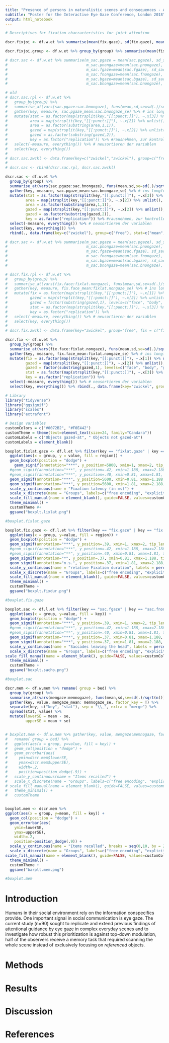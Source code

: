 ```yaml
---
title: "Presence of persons in naturalistic scenes and consequences - A conceptual replication"
subtitle: "Poster for the Interactive Eye Gaze Conference, London 2018"
output: html_notebook
---
```


```r

# Descriptives for fixation chacracteristics for joint attention

dscr.fixjoi <- df.w.et %>% summarise(mean(fix.gaze), sd(fix.gaze), mean(fix.nongaze), sd(fix.nongaze), mean(fixn.gaze), sd(fixn.gaze), mean(fixn.nongaze), sd(fixn.nongaze), mean(fixlat.gaze), mean(fixlat.nongaze), sd(fixlat.nongaze))

dscr.fixjoi.group <- df.w.et %>% group_by(group) %>% summarise(mean(fix.gaze), sd(fix.gaze), mean(fix.nongaze), sd(fix.nongaze), mean(fixn.gaze), sd(fixn.gaze), mean(fixn.nongaze), sd(fixn.nongaze), mean(fixlat.gaze), sd(fixlat.gaze), mean(fixlat.nongaze), sd(fixlat.nongaze))

```

```r
# dscr.sac <- df.w.et %>% summarise(m_sac.pgaze = mean(sac.pgaze), sd_sac.pgaze = sd(sac.pgaze),
#                                   m_sac.pnongaze=mean(sac.pnongaze), sd_sac.pnongaze=sd(sac.pnongaze),
#                                   m_sac.fgaze=mean(sac.fgaze), sd_sac.fgaze=sd(sac.fgaze),
#                                   m_sac.fnongaze=mean(sac.fnongaze), sd_sac.fnongaze=sd(sac.fnongaze),
#                                   m_sac.bgaze=mean(sac.bgaze), sd_sac.bgaze=sd(sac.bgaze),
#                                   m_sac.bnongaze=mean(sac.bnongaze), sd_sac.bnongaze=sd(sac.bnongaze))

# old
# dscr.sac.rpl <- df.w.et %>%
#   group_by(group) %>%
#   summarise_at(vars(sac.pgaze:sac.bnongaze), funs(mean,sd,se=sd(.)/sqrt(n()))) %>% # mit den funs() die variablen vars(von:bis) berechnen
#   gather(key, measure, sac.pgaze_mean:sac.bnongaze_se) %>% # ins longformat
#   mutate(stat = as.factor(map(strsplit(key,"[[:punct:]]"), ~.x[3]) %>% unlist()),
#          area = map(strsplit(key,"[[:punct:]]"), ~.x[2]) %>% unlist(),
#          area = as.factor(substring(area,1,1)),
#          gazed = map(strsplit(key,"[[:punct:]]"), ~.x[2]) %>% unlist(),
#          gazed = as.factor(substring(gazed,2)),
#          key = as.factor("replication")) %>% #rausnehmen, zur kontrolle, ob alles passt, was oben läuft.
#   select(-measure, everything()) %>% # neusortieren der variablen
#   select(key, everything())
# 
# dscr.sac.zwckl <- data.frame(key=c("zwickel","zwickel"), group=c("free", "free"), stat=c("mean", "se"), area=(c("f")), gazed=c("gaze", "gaze", "nongaze", "nongaze"), measure=c(.14,0.01,.09,0.01)) # free = person
# 
# dscr.sac <- rbind(dscr.sac.rpl, dscr.sac.zwckl)

dscr.sac <- df.w.et %>%
  group_by(group) %>%
  summarise_at(vars(sac.pgaze:sac.bnongaze), funs(mean,sd,se=sd(.)/sqrt(n()))) %>% # mit den funs() die variablen vars(von:bis) berechnen
  gather(key, measure, sac.pgaze_mean:sac.bnongaze_se) %>% # ins longformat
  mutate(stat = as.factor(map(strsplit(key,"[[:punct:]]"), ~.x[3]) %>% unlist()),
         area = map(strsplit(key,"[[:punct:]]"), ~.x[2]) %>% unlist(),
         area = as.factor(substring(area,1,1)),
         gazed = map(strsplit(key,"[[:punct:]]"), ~.x[2]) %>% unlist(),
         gazed = as.factor(substring(gazed,2)),
         key = as.factor("replication")) %>% #rausnehmen, zur kontrolle, ob alles passt, was oben läuft.
  select(-measure, everything()) %>% # neusortieren der variablen
  select(key, everything()) %>%
  rbind(., data.frame(key=c("zwickel"), group=c("free"), stat=c("mean", "se"), area=(c("f")), gazed=c("gaze", "gaze", "nongaze", "nongaze"), measure=c(.14,0.01,.09,0.01))) # hinzufügen der Daten aus Zwickel2010 free = person


```

```r
# dscr.sac <- df.w.et %>% summarise(m_sac.pgaze = mean(sac.pgaze), sd_sac.pgaze = sd(sac.pgaze),
#                                   m_sac.pnongaze=mean(sac.pnongaze), sd_sac.pnongaze=sd(sac.pnongaze),
#                                   m_sac.fgaze=mean(sac.fgaze), sd_sac.fgaze=sd(sac.fgaze),
#                                   m_sac.fnongaze=mean(sac.fnongaze), sd_sac.fnongaze=sd(sac.fnongaze),
#                                   m_sac.bgaze=mean(sac.bgaze), sd_sac.bgaze=sd(sac.bgaze),
#                                   m_sac.bnongaze=mean(sac.bnongaze), sd_sac.bnongaze=sd(sac.bnongaze))

# dscr.fix.rpl <- df.w.et %>%
#   group_by(group) %>%
#   summarise_at(vars(fix.face:fixlat.nongaze), funs(mean,sd,se=sd(.)/sqrt(n()))) %>% # mit den funs() die variablen vars(von:bis) berechnen
#   gather(key, measure, fix.face_mean:fixlat.nongaze_se) %>% # ins longformat
#   mutate(fix = as.factor(map(strsplit(key,"[[:punct:]]"), ~.x[1]) %>% unlist()),
#          gazed = map(strsplit(key,"[[:punct:]]"), ~.x[2]) %>% unlist(),
#          gazed = factor(substring(gazed,1), levels=c("face", "body", "gaze", "nongaze")),
#          stat = as.factor(map(strsplit(key,"[[:punct:]]"), ~.x[3]) %>% unlist()),
#          key = as.factor("replication")) %>%
#   select(-measure, everything()) %>% # neusortieren der variablen
#   select(key, everything())
# 
# dscr.fix.zwckl <- data.frame(key="zwickel", group="free", fix = c("fix", "fix", "fix", "fix", "fixn", "fixn", "fixn", "fixn", "fixlat", "fixlat", "fixlat", "fixlat"), gazed = c("gaze","gaze", "nongaze", "nongaze"), stat = c("mean", "se"), measure = c(0.08, .01, .07, .01, 5.89, .37, 5.24, .34, 3588, 133, 4008, 166)) # free = person

dscr.fix <- df.w.et %>%
  group_by(group) %>%
  summarise_at(vars(fix.face:fixlat.nongaze), funs(mean,sd,se=sd(.)/sqrt(n()))) %>% # mit den funs() die variablen vars(von:bis) berechnen
  gather(key, measure, fix.face_mean:fixlat.nongaze_se) %>% # ins longformat
  mutate(fix = as.factor(map(strsplit(key,"[[:punct:]]"), ~.x[1]) %>% unlist()),
         gazed = map(strsplit(key,"[[:punct:]]"), ~.x[2]) %>% unlist(),
         gazed = factor(substring(gazed,1), levels=c("face", "body", "gaze", "nongaze")),
         stat = as.factor(map(strsplit(key,"[[:punct:]]"), ~.x[3]) %>% unlist()),
         key = as.factor("replication")) %>% 
  select(-measure, everything()) %>% # neusortieren der variablen
  select(key, everything()) %>% rbind(., data.frame(key="zwickel", group="free",fix=c("fix","fix","fix","fix","fixn","fixn","fixn","fixn","fixlat","fixlat","fixlat","fixlat"), gazed=c("gaze","gaze", "nongaze", "nongaze"), stat=c("mean","se"), measure=c(0.08,.01,.07,.01,5.89,.37,5.24,.34,3588,133,4008,166)))  #hinzufügen der repl. data # free = person

```

<!-- VERGLEICH -->
```r

# Library
library("tidyverse")
library("ggsignif")
library("scales")
library("extrafont")

# Design variables
customColors = c("#0072B2", "#F0E442")
customTheme = theme(text=element_text(size=24, family="Candara"))
customLabels = c("Objects gazed-at", " Objects not gazed-at")
customLabels = element_blank()

```

```r

boxplot.fixlat.gaze <- df.l.et %>% filter(key == "fixlat.gaze" | key == "fixlat.nongaze") %>% 
  ggplot(aes(x = group, y = value, fill = region)) +
  geom_boxplot(position = "dodge") +
    geom_signif(annotation="***", y_position=5800, xmin=1, xmax=2, tip_length = 0.01, vjust = 0.5) + # free - mem: p < .001
  #geom_signif(annotation="***", y_position=.42, xmin=1.188, xmax=2.188, tip_length = 0.01, vjust = 0.5) + # not-gazed free - not-gazed mem: p < .001, 
  #geom_signif(annotation="***", y_position=.40, xmin=0.81, xmax=1.81, tip_length = 0.01, vjust = 0.5) + # gazed free - gazed mem: p < .001
  geom_signif(annotation="***", y_position=5600, xmin=0.81, xmax=1.188, tip_length = 0.01, vjust = 0.5) + # gazed free - not gazed free: p < .001
  geom_signif(annotation="***", y_position=5600, xmin=1.81, xmax=2.188, tip_length = 0.01, vjust = 0.5) + # gazed mem - not gazed mem: p < .001
  scale_y_continuous(name = "Fixation latency (in ms)") +
  scale_x_discrete(name = "Groups", labels=c("free encoding", "explicit encoding")) +
  scale_fill_manual(name = element_blank(), guide=FALSE, values=customColors) +
  theme_minimal() +
  customTheme #+
  ggsave("boxplt.lixlat.png")

#boxplot.fixlat.gaze

```


```r

boxplot.fix.gaze <- df.l.et %>% filter(key == "fix.gaze" | key == "fix.nongaze") %>% 
  ggplot(aes(x = group, y=value, fill = region)) +
  geom_boxplot(position = "dodge") +
  geom_signif(annotation="***", y_position=.39, xmin=1, xmax=2, tip_length = 0.01, vjust = 0.5) + # free - mem: p < .001
  #geom_signif(annotation="***", y_position=.42, xmin=1.188, xmax=2.188, tip_length = 0.01, vjust = 0.5) + # not-gazed free - not-gazed mem: p < .001, 
  #geom_signif(annotation="**", y_position=.40, xmin=0.81, xmax=1.81, tip_length = 0.01, vjust = 0.5) + # gazed free - gazed mem: p < .003
  geom_signif(annotation="*", y_position=.37, xmin=0.81, xmax=1.188, tip_length = 0.01, vjust = 0.5) + # gazed free - not gazed free: p = .01
  geom_signif(annotation="n.s.", y_position=.37, xmin=1.81, xmax=2.188, tip_length = 0.01, vjust = 0) + # gazed mem - not gazed mem: p = .679
  scale_y_continuous(name = "relative Fixation duration", labels = percent_format()) +
  scale_x_discrete(name = "Groups", labels=c("free encoding", "explicit encoding")) +
  scale_fill_manual(name = element_blank(), guide=FALSE, values=customColors)+
  theme_minimal() +
  customTheme +
  ggsave("boxplt.fixdur.png")

#boxplot.fix.gaze
```


```r
boxplot.sac <- df.l.et %>% filter(key == "sac.fgaze" | key == "sac.fnongaze") %>% 
  ggplot(aes(x = group, y=value, fill = key)) +
  geom_boxplot(position = "dodge") +
  geom_signif(annotation="***", y_position=.39, xmin=1, xmax=2, tip_length = 0.01, vjust = 0.5) + # free - mem: p < .001
  #geom_signif(annotation="***", y_position=.42, xmin=1.188, xmax=2.188, tip_length = 0.01, vjust = 0.5) + # not-gazed free - not-gazed mem: p = .002 
  #geom_signif(annotation="**", y_position=.40, xmin=0.81, xmax=1.81, tip_length = 0.01, vjust = 0.5) + # gazed free - gazed mem: p < .001
  geom_signif(annotation="***", y_position=.37, xmin=0.81, xmax=1.188, tip_length = 0.01, vjust = 0.5) + # gazed free - not gazed free: p = .001
  geom_signif(annotation="***", y_position=.37, xmin=1.81, xmax=2.188, tip_length = 0.01, vjust = 0.5) + # gazed mem - not gazed mem: p = .001
  scale_y_continuous(name = "Saccades leaving the head", labels = percent_format()) +
  scale_x_discrete(name = "Groups", labels=c("free encoding", "explicit encoding")) +
scale_fill_manual(name = element_blank(), guide=FALSE, values=customColors) +
  theme_minimal() +
  customTheme +
  ggsave("boxplt.sacho.png")

#boxplot.sac
```


```r

dscr.mem <- df.w.mem %>% rename( group = bed) %>% 
  group_by(group) %>%
  summarise_at(vars(memgaze:memnogaze), funs(mean,sd,se=sd(.)/sqrt(n()))) %>%
  gather(key, value, memgaze_mean: memnogaze_se, factor_key = T) %>%
  separate(key, c("key", "stat"), sep = "\\_", extra = "merge") %>% 
  spread(stat, value) %>%
  mutate(lowerSE = mean - se,
         upperSE = mean + se)


# boxplot.mem <- df.w.mem %>% gather(key, value, memgaze:memnogaze, factor_key = T) %>% 
#   rename( group = bed) %>% 
#   ggplot(aes(x = group, y=value, fill = key)) +
#   geom_col(position = "dodge") +
#   geom_errorbar(aes(
#     ymin=dscr.mem$lowerSE,
#     ymax=dscr.mem$upperSE),
#     width=.2,
#     position=position_dodge(.9)) +
#   scale_y_continuous(name = "Items recalled") +
#   scale_x_discrete(name = "Groups", labels=c("free encoding", "explicit encoding")) +
# scale_fill_manual(name = element_blank(), guide=FALSE, values=customColors) +
#   theme_minimal() +
#   customTheme


boxplot.mem <- dscr.mem %>% 
ggplot(aes(x = group, y=mean, fill = key)) +
  geom_col(position = "dodge") +
  geom_errorbar(aes(
    ymin=lowerSE,
    ymax=upperSE),
    width=.2,
    position=position_dodge(.9)) +
  scale_y_continuous(name = "Items recalled", breaks = seq(0,10, by = 2)) +
  scale_x_discrete(name = "Groups", labels=c("free encoding", "explicit encoding")) +
scale_fill_manual(name = element_blank(), guide=FALSE, values=customColors) +
  theme_minimal() +
  customTheme +
  ggsave("barplt.mem.png")

#boxplot.mem

```

# Introduction

Humans in their social environment rely on the information conspecifics provide. One important signal in social communication is eye gaze. The current study (n=90) sought to replicate and extend previous findings of attentional guidance by eye gaze in complex everyday scenes and to investigate how robust this prioritization is against top-down modulation, half of the observers receive a memory task that required scanning the whole scene instead of exclusively focusing on *referenced* objects.


# Methods

# Results
<!-- Drei Plots: Latenz, Duration & Sakkaden: Kopf-Objekt -->

# Discussion

# References

